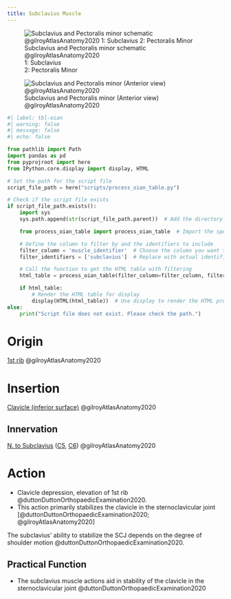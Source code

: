 ```yaml
---
title: Subclavius Muscle
---
```


:::{layout-ncol="2"}
![Subclavius and Pectoralis minor schematic @gilroyAtlasAnatomy2020 </br> 1: Subclavius </br> 2: Pectoralis Minor](/The Archive/Anatomy/Skeletal Muscles/Upper Limb Muscles/Axioappendicular Anterior Muscles/images/gilroyatlas fig25.26a subclavius and pectoralis minor schematic.png)

![Subclavius and Pectoralis minor (Anterior view) @gilroyAtlasAnatomy2020](/The Archive/Anatomy/Skeletal Muscles/Upper Limb Muscles/Axioappendicular Anterior Muscles/images/gilroyatlas fig25.26b subclavius and pectoralis minor.png)
:::

```python
#| label: tbl-oian
#| warning: false
#| message: false
#| echo: false

from pathlib import Path
import pandas as pd
from pyprojroot import here
from IPython.core.display import display, HTML

# Set the path for the script file
script_file_path = here("scripts/process_oian_table.py")

# Check if the script file exists
if script_file_path.exists():
    import sys
    sys.path.append(str(script_file_path.parent))  # Add the directory of the script to the system path

    from process_oian_table import process_oian_table  # Import the specific function

    # Define the column to filter by and the identifiers to include
    filter_column = 'muscle_identifier'  # Choose the column you want to filter by
    filter_identifiers = ['subclavius']  # Replace with actual identifiers you want to include

    # Call the function to get the HTML table with filtering
    html_table = process_oian_table(filter_column=filter_column, filter_identifiers=filter_identifiers)

    if html_table:
        # Render the HTML table for display
        display(HTML(html_table))  # Use display to render the HTML properly
else:
    print("Script file does not exist. Please check the path.")

```

# Origin {#origin}
[1st rib]({{< var ref-1st-rib.path >}}) @gilroyAtlasAnatomy2020

# Insertion {#insertion}
[Clavicle (inferior surface)]({{< var ref-clavicle-bone.path >}}) @gilroyAtlasAnatomy2020

## Innervation {#innervation}
[N. to Subclavius]({{< var ref-nerve-to-subclavius.path >}}) ([C5]({{< var ref-nerve-root.c5 >}}), [C6]({{< var ref-nerve-root.c6 >}})) @gilroyAtlasAnatomy2020

# Action {#action}

- Clavicle depression, elevation of 1st rib @duttonDuttonOrthopaedicExamination2020.
- This action primarily stabilizes the clavicle in the sternoclavicular joint [@duttonDuttonOrthopaedicExamination2020; @gilroyAtlasAnatomy2020]



:::{.callout-note}
The subclavius' ability to stabilize the SCJ depends on the degree of shoulder motion @duttonDuttonOrthopaedicExamination2020. 
:::

## Practical Function

- The subclavius muscle actions aid in stability of the clavicle in the sternoclavicular joint @duttonDuttonOrthopaedicExamination2020 
